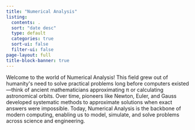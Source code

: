 ```yaml
---
title: "Numerical Analysis"
listing: 
  contents: .
  sort: "date desc"
  type: default
  categories: true
  sort-ui: false
  filter-ui: false
page-layout: full
title-block-banner: true
---
```


Welcome
to the world of Numerical Analysis! This field grew out of humanity\'s need to
solve practical problems long before computers existed---think of ancient
mathematicians approximating π or
calculating astronomical orbits. Over time, pioneers like Newton, Euler, and
Gauss developed systematic methods to approximate solutions when exact answers
were impossible. Today, Numerical Analysis is the backbone of modern computing,
enabling us to model, simulate, and solve problems across science and
engineering.
